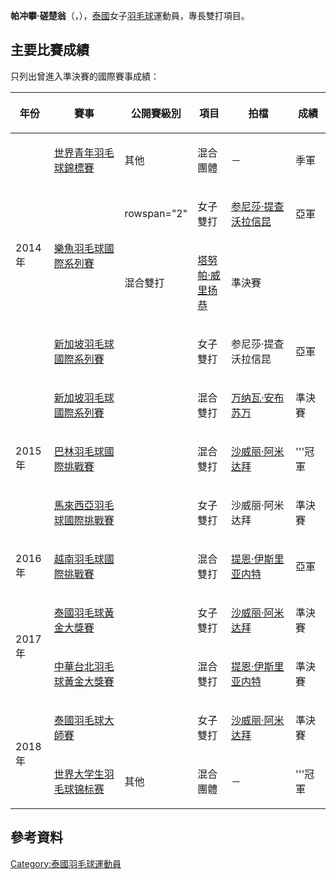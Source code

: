 {{noteTA|G1=Badminton}}
{{Infobox 羽球選手
| playername              = 帕冲攀·磋楚翁<br/>{{lang|th|พชรพรรณ ช่อชูวงศ์}}<br/><small>({{lang|en|Pacharapun Chochuwong}})</small>
| image                   = 
| size                    = 
| caption                 = 
| birth_name              = 
| date_of_birth           = {{birth_date_and_age|1996|1|29}}
| place_of_birth          = 
| height                  =
| weight                  =
| event                   = 女子雙打、混合雙打
| country                 = {{THA}}
| years_active            = 
| handedness              = 
| coach                   = 
| highest_ranking         = 第59位（女雙-[[参尼莎·提查沃拉信昆|提查沃拉信昆]]）
| date_of_highest_ranking = 2015年4月30日 <ref name="ranking">[http://bwfcontent.tournamentsoftware.com/ranking/player.aspx?id=9109&player=329593 BWF World Ranking - Ranking of Pacharapun CHOCHUWONG (94446)]{{en}}</ref>
| current_ranking         = 第74位（女雙-[[参尼莎·提查沃拉信昆|提查沃拉信昆]]）<br/>第161位（混雙-[[塔努帕·威里扬恭|威里扬恭]]）<br/>第212位（混雙-[[特拉武特·波提恩|波提恩]]）
| date_of_current_ranking = 2015年5月28日 <ref>[http://bwfcontent.tournamentsoftware.com/ranking/category.aspx?id=9109&category=475 BWF World Ranking - BWF世界排名榜 (5/28/2015) - Women's doubles] {{Wayback|url=http://bwfcontent.tournamentsoftware.com/ranking/category.aspx?id=9109&category=475 |date=20181001163836 }}{{en}}</ref><ref>[http://bwfcontent.tournamentsoftware.com/ranking/category.aspx?id=9109&category=476 BWF World Ranking - BWF世界排名榜 (5/28/2015) - Mixed doubles]{{en}}</ref>
| played                  = 33勝–29負（女雙）<br/>12勝–9負（混雙）
| titles                  = 
| bwf_profile             = F5B073BD-7587-4008-854A-8F7D1FE2AD1D
| bwf_id                  = 94446
| updated                 = 2015年6月3日
}}
{{MedalTableTop|width=286px}}
{{MedalSport | 女子[[羽毛球|羽毛球]]}}
{{MedalCountry | {{THA}}}}
{{MedalCompetition | [[世界大学生羽毛球锦标赛|世界大学生羽毛球锦标赛]]}}
{{MedalGold  | [[2018年世界大学生羽毛球锦标赛|2018年 吉隆坡]] | 混合團體 }}
{{MedalCompetition | [[世界青年羽毛球錦標賽|世界青年羽毛球錦標賽]]}}
{{MedalBronze| [[2014年世界青年羽毛球錦標賽|2014年 亞羅士打]] | 混合團體 }}
{{MedalBottom}}
'''帕冲攀·磋楚翁'''（{{lang-th|'''พชรพรรณ ช่อชูวงศ์'''}}，{{bd|1996年|1月29日||}}），[[泰國|泰國]]女子[[羽毛球|羽毛球]]運動員，專長雙打項目。

==主要比賽成績==
只列出曾進入準決賽的國際賽事成績：
{| class=wikitable style="text-align:center; font-size:small;" 
!width="50"|年份
!width="180"|賽事
!width="80"|公開賽級別
!width="60"|項目
!width="160"|拍檔
!width="50"|成績
|-
!rowspan="4"|2014年
|[[2014年世界青年羽毛球錦標賽|世界青年羽毛球錦標賽]]
|其他
|混合團體
|－
|bgcolor="#b8860b"|季軍
|-
|rowspan="2"|[[2014年樂魚羽毛球國際系列賽|樂魚羽毛球國際系列賽]]
|rowspan="2" {{BWFIS}}
|女子雙打
|[[参尼莎·提查沃拉信昆|参尼莎·提查沃拉信昆]]
|bgcolor="silver"|亞軍
|-
|混合雙打
|[[塔努帕·威里扬恭|塔努帕·威里扬恭]]
|bgcolor="#b8860b"|準決賽
|-
|[[2014年新加坡羽毛球國際系列賽|新加坡羽毛球國際系列賽]]
|{{BWFIS}}
|女子雙打
|参尼莎·提查沃拉信昆
|bgcolor="silver"|亞軍
|-
!rowspan="3"|2015年
|[[2015年新加坡羽毛球國際系列賽|新加坡羽毛球國際系列賽]]
|{{BWFIS}}
|混合雙打
|[[万纳瓦·安布苏万|万纳瓦·安布苏万]]
|bgcolor="#b8860b"|準決賽
|-
|[[2015年巴林羽毛球國際挑戰賽|巴林羽毛球國際挑戰賽]]
|{{BWFIC}}
|混合雙打
|[[沙威丽·阿米达拜|沙威丽·阿米达拜]]
|bgcolor="gold"|'''冠軍
|-
|[[2015年馬來西亞羽毛球國際挑戰賽|馬來西亞羽毛球國際挑戰賽]]
|{{BWFIC}}
|女子雙打
|沙威丽·阿米达拜
|bgcolor="#b8860b"|準決賽
|-
!rowspan="1"|2016年
|[[2016年越南羽毛球國際挑戰賽|越南羽毛球國際挑戰賽]]
|{{BWFIC}}
|混合雙打
|[[提恩·伊斯里亚内特|提恩·伊斯里亚内特]]
|bgcolor="silver"|亞軍
|-
!rowspan="2"|2017年
|[[2017年泰國羽毛球黃金大獎賽|泰國羽毛球黃金大獎賽]]
|{{BWFGPG}}
|女子雙打
|[[沙威丽·阿米达拜|沙威丽·阿米达拜]]
|bgcolor="#b8860b"|準決賽
|-
|[[2017年中華台北羽球公開賽|中華台北羽毛球黃金大獎賽]]
|{{BWFGPG}}
|混合雙打
|[[提恩·伊斯里亚内特|提恩·伊斯里亚内特]]
|bgcolor="#b8860b"|準決賽
|-
!rowspan="2"|2018年
|[[2018年泰國羽毛球大師賽|泰國羽毛球大師賽]]
|{{BWF300}}
|女子雙打
|[[沙威丽·阿米达拜|沙威丽·阿米达拜]]
|bgcolor="#b8860b"|準決賽
|-
|[[2018年世界大学生羽毛球锦标赛|世界大学生羽毛球锦标赛]]
|其他
|混合團體
|－
|bgcolor="gold"|'''冠軍
|}
{{BWF賽事級別索引}}

==參考資料==
{{Reflist}}

{{DEFAULTSORT:Chochuwong, Pacharapun}}
[[Category:泰國羽毛球運動員|Category:泰國羽毛球運動員]]